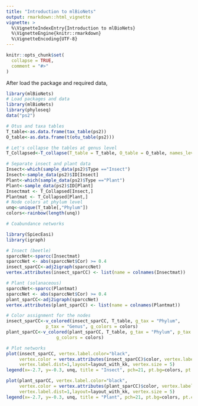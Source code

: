 ```yaml
---
title: "Introduction to mlBioNets"
output: rmarkdown::html_vignette
vignette: >
  %\VignetteIndexEntry{Introduction to mlBioNets}
  %\VignetteEngine{knitr::rmarkdown}
  %\VignetteEncoding{UTF-8}
---
```


```r
knitr::opts_chunk$set(
  collapse = TRUE,
  comment = "#>"
)
```

After load the package and required data, 
```r
library(mlBioNets)
# Load packages and data
library(mlBioNets)
library(phyloseq)
data("ps2")

# Otus and taxa tables
T_table<-as.data.frame(tax_table(ps2))
O_table<-as.data.frame(t(otu_table(ps2)))

# Let's collapse the tables at genus level
T_Collapsed<-T_collapse(T_table = T_table, O_table = O_table, names_level = "Genus")
```


```r
# Separate insect and plant data
Insect<-which(sample_data(ps2)$Type =="Insect")
Insect<-sample_data(ps2)$ID[Insect]
Plant<-which(sample_data(ps2)$Type =="Plant")
Plant<-sample_data(ps2)$ID[Plant]
Insectmat <- T_Collapsed[Insect,]
Plantmat <- T_Collapsed[Plant,]
# Node colors at phylum level
unq<-unique(T_table[,"Phylum"])
colors<-rainbow(length(unq))

# Coabundance networks

library(SpiecEasi)
library(igraph)

# Insect (beetle)
sparccNet<-sparcc(Insectmat)
sparccNet <- abs(sparccNet$Cor) >= 0.4
insect_sparCC<-adj2igraph(sparccNet)
vertex.attributes(insect_sparCC) <- list(name = colnames(Insectmat))

# Plant (solanaceous)
sparccNet<-sparcc(Plantmat)
sparccNet <- abs(sparccNet$Cor) >= 0.4
plant_sparCC<-adj2igraph(sparccNet)
vertex.attributes(plant_sparCC) <- list(name = colnames(Plantmat))

# Color assignment for the nodes
insect_sparCC<-v_colored(insect_sparCC, T_table, g_tax = "Phylum",
               p_tax = "Genus", g_colors = colors)
plant_sparCC<-v_colored(plant_sparCC, T_table, g_tax = "Phylum", p_tax = "Genus",
                   g_colors = colors)

# Plot networks
plot(insect_sparCC, vertex.label.color="black",
     vertex.color = vertex.attributes(insect_sparCC)$color, vertex.label.cex=.5,
     vertex.label.dist=1,layout=layout_with_kk, vertex.size = 5)
legend(x=-2.7, y=-0.3, unq, title = "Insect", pch=21, pt.bg=colors, pt.cex=2, cex=.8, bty="n", ncol=1)

plot(plant_sparCC, vertex.label.color="black",
     vertex.color = vertex.attributes(plant_sparCC)$color, vertex.label.cex=.5,
     vertex.label.dist=1,layout=layout_with_kk, vertex.size = 5)
legend(x=-2.7, y=-0.3, unq, title = "Plant", pch=21, pt.bg=colors, pt.cex=2, cex=.8, bty="n", ncol=1)
```
